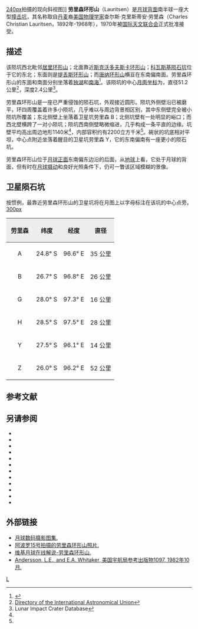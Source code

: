 {{lunar crater data|
 image= Lauritsen LROC.jpg|
 caption=[[月球勘测轨道器|月球勘测轨道器]]拍摄|
 latitude=27.54|
 N_or_S=S|
 longitude=96.31|
 E_or_W=E|
 diameter=51.2公里|
 depth=2.4公里|
 colong=264|
 eponym=尔斯·克·劳里森}}
[[image:Lauritsen_crater_AS15-M-2502.jpg|240px]]拍摄的现向斜视图]]
'''劳里森环形山'''（Lauritsen）是[[月球背面|月球背面]]南半球一座大型[[撞击坑|撞击坑]]，其名称取自[[丹麦|丹麦]]裔[[美国|美国]][[物理学家|物理学家]]查尔斯·克里斯蒂安·劳里森（Charles Christian Lauritsen，1892年-1968年），1970年被[[国际天文联合会|国际天文联合会]]正式批准接受。

==描述==
该陨坑西北毗邻[[居里环形山|居里环形山]]；北面靠近[[斯克沃多夫斯卡环形山|斯克沃多夫斯卡环形山]]；[[科瓦斯基陨石坑|科瓦斯基陨石坑]]位于它的东北；东面则是[[提丢斯环形山|提丢斯环形山]]；而[[唐纳环形山|唐纳环形山]]横亘在东南偏南面。劳里森环形山的东面和南面分别坐落着[[独湖|独湖]]和[[南海_(月球)|南海]]<ref>{{Cite web |url=http://planetarynames.wr.usgs.gov/images/Lunar/lac_100_lo.pdf |title=.pdf Crater Lauritsen on LAC-100 map |accessdate=2016-08-06 |archive-date=2012-05-05 |archive-url=https://www.webcitation.org/67RRmFmgW?url=http://planetarynames.wr.usgs.gov/images/Lunar/lac_100_lo.pdf |dead-url=no }}</ref>。该陨坑的中心[[月面坐标|月面坐标]]为{{Coord|27.54|S|96.31|E|globe:Moon|nogoogle=1|noosm=1}}，直径51.2公里<ref name="IAU">[http://planetarynames.wr.usgs.gov/Feature/3261 Directory of the International Astronomical Union]</ref>，深度2.4公里<ref name=LICD>Lunar Impact Crater Database</ref>。

劳里森环形山是一座已严重侵蚀的陨石坑，外观接近圆形。陨坑外侧壁沿已被磨平，环四周覆盖着许多小陨坑，几乎难以与周边背景相区别，其中东侧壁完全被小陨坑所覆盖；东北侧壁上坐落着卫星坑劳里森 B；北侧坑壁有一处明显的峪口；而西北壁横跨了一对小陨坑；陨坑西南侧壁略微缩进，几乎构成一条平直的边缘。坑壁平均高出周边地形1140米<ref name="LICD"/>，内部容积约有2200立方千米<ref name="LICD"/>。碗状的坑底相对平坦，中心点附近坐落着醒目的卫星坑劳里森 Y，它的东南偏南有一座更小的陨石坑。

劳里森环形山位于[[月球正面|月球正面]]东南偏东边沿的后面，从[[地球|地球]]上看，它处于月球的背面，但有时在[[天平动|月球摄动]]和良好光照条件下，仍可一瞥该区域模糊的景像。

==卫星陨石坑==
按惯例，最靠近劳里森环形山的卫星坑将在月图上以字母标注在该坑的中心点旁。
[[image:Lauritsen_sattelite_craters_map.jpg|300px]]

{| class="wikitable"
!width="25%" style="background:#eeeeee;" |劳里森
!width="25%" style="background:#eeeeee;" |纬度
!width="25%" style="background:#eeeeee;" |经度
!width="25%" style="background:#eeeeee;" |直径
|-
|align="center"|A
|align="center"|24.8° S
|align="center"|96.6° E
|align="center"|35 公里
|-
|align="center"|B
|align="center"|26.7° S
|align="center"|96.8° E
|align="center"|26 公里
|-
|align="center"|G
|align="center"|28.0° S
|align="center"|97.3° E
|align="center"|16 公里
|-
|align="center"|H
|align="center"|28.5° S
|align="center"|97.5° E
|align="center"|28 公里
|-
|align="center"|Y
|align="center"|27.5° S
|align="center"|96.1° E
|align="center"|14 公里
|-
|align="center"|Z
|align="center"|26.0° S
|align="center"|96.2° E
|align="center"|52 公里
|}{{clear}}
==参考文献==
{{Reflist}}

==另请参阅==
{{refbegin}}
* {{cite book
  | last1 = Andersson
  | first1 = L. E.
  | last2 = Whitaker
  | first2 = E. A.
  | authorlink2 = Ewen Whitaker
  | date = 1982
  | title = [[NASA|NASA]] Catalogue of Lunar Nomenclature
  | publisher = NASA RP-1097
  | ref = harv
  }}
* {{cite web
  | last = Blue
  | first = Jennifer
  | date = July 25, 2007
  | title = Gazetteer of Planetary Nomenclature
  | publisher = [[United_States_Geological_Survey|USGS]]
  | url = http://planetarynames.wr.usgs.gov/
  | accessdate = 2007-08-05
  | ref = harv
  | archive-date = 2012-04-08
  | archive-url = https://www.webcitation.org/66mXDr4G9?url=http://planetarynames.wr.usgs.gov/
  | dead-url = no
  }}
* {{cite book
  | last1 = Bussey
  | first1 = B.
  | authorlink1 = Ben Bussey
  | last2 = Spudis
  | first2 = P.
  | authorlink2 = Paul Spudis
  | date = 2004
  | title = The Clementine Atlas of the Moon
  | publisher = Cambridge University Press
  | location = New York
  | isbn = 978-0-521-81528-4
  | ref = harv
  }}
* {{cite book
  | last1 = Cocks
  | first1 = Elijah E.
  | last2 = Cocks
  | first2 = Josiah C.
  | date = 1995
  | title = Who's Who on the Moon: A Biographical Dictionary of Lunar Nomenclature
  | url = https://archive.org/details/isbn_9780936389271
  | publisher = Tudor Publishers
  | isbn = 978-0-936389-27-1
  | ref = harv
  }}
* {{cite web
  | last = McDowell
  | first = Jonathan
  | date = July 15, 2007
  | url = http://host.planet4589.org/astro/lunar/
  | title = Lunar Nomenclature
  | publisher = Jonathan's Space Report
  | accessdate = 2007-10-24
  | ref = harv
  | archive-date = 2012-05-26
  | archive-url = https://www.webcitation.org/67wcYNfK3?url=http://host.planet4589.org/astro/lunar/
  | dead-url = no
  }}
* {{cite journal| last1 = Menzel| first1 = D. H.| last2 = Minnaert| first2 = M.| last3 = Levin| first3 = B.| last4 = Dollfus| first4 = A.| last5 = Bell| first5 = B.| title = Report on Lunar Nomenclature by the Working Group of Commission 17 of the IAU| doi = 10.1007/BF00171763| journal = Space Science Reviews| volume = 12| issue = 2| pages = 136–186| date = 1971| bibcode = 1971SSRv...12..136M| ref = harv}}
* {{cite book
  | first = Patrick
  | last = Moore
  | authorlink = Patrick Moore
  | date = 2001
  | title = On the Moon
  | url = https://archive.org/details/patrickmooreonmo00patr
  | publisher = Sterling Publishing Co.
  | isbn = 978-0-304-35469-6
  | ref = harv
  }}
* {{cite book
  | first = Fred W.
  | last = Price
  | date = 1988
  | title = The Moon Observer's Handbook
  | publisher = Cambridge University Press
  | isbn = 978-0-521-33500-3
  | ref = harv
  }}
* {{cite book
  | last = Rükl
  | first = Antonín
  | authorlink = Antonín Rükl
  | date = 1990
  | title = Atlas of the Moon
  | publisher = Kalmbach Books
  | isbn = 978-0-913135-17-4
  | ref = harv
  }}
* {{cite book
  | last = Webb
  | first = Rev. T. W.
  | authorlink = Thomas William Webb
  | date = 1962
  | title = Celestial Objects for Common Telescopes
  | url = https://archive.org/details/celestialobjects00webb
  | edition = 6th revised
  | publisher = Dover
  | isbn = 978-0-486-20917-3
  | ref = harv
  }}
* {{cite book
  | first = Ewen A.
  | last = Whitaker
  | authorlink = Ewen Whitaker
  | date = 1999
  | title = Mapping and Naming the Moon
  | publisher = Cambridge University Press
  | isbn = 978-0-521-62248-6
  | ref = harv
  }}
* {{cite book
  | first = Peter T.
  | last = Wlasuk
  | date = 2000
  | title = Observing the Moon
  | publisher = Springer
  | isbn = 978-1-85233-193-1
  | ref = harv
 }}
{{refend}}

==外部链接==
*[http://www.lpi.usra.edu/resources/lunar_orbiter/bin/srch_nam.shtml?Lauritsen%7C0 月球数码摄影图集.]
*[http://www.lpi.usra.edu/resources/apollo/search/feature/?feature=Lauritsen 阿波罗15号拍摄的劳里森环形山照片.]
*[http://the-moon.wikispaces.com/Lauritsen  维基月球在线解说-劳里森环形山.]
*[http://planet4589.org/astro/lunar/RP-1097.pdf Andersson, L.E., and E.A. Whitaker, 美国宇航局参考出版物1097, 1982年10月.]{{Wayback|url=http://planet4589.org/astro/lunar/RP-1097.pdf |date=20141006125838 }}

[[Category:月球环形山|L]]
{{月球環形山 (L-N)}}